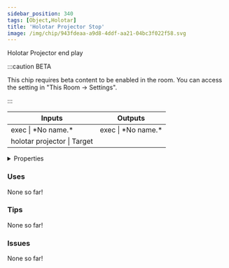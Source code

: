 ```yaml
---
sidebar_position: 340
tags: [Object,Holotar]
title: 'Holotar Projector Stop'
image: /img/chip/943fdeaa-a9d8-4ddf-aa21-04bc3f022f58.svg
---
```


Holotar Projector end play

:::caution BETA

This chip requires beta content to be enabled in the room. You can access the setting in "This Room -> Settings".

:::

<IChip uuid="943fdeaa-a9d8-4ddf-aa21-04bc3f022f58"/>

<table><thead><tr><th>Inputs</th><th>Outputs</th></tr></thead><tbody><tr><td>exec | *No name.*</td><td>exec | *No name.*</td></tr><tr><td>holotar projector | Target</td><td /></tr></tbody></table>

<details>
  <summary>Properties</summary>
  <div>
    <div>
    <table>
      <tbody>
        <tr>
          <td>Is beta required?</td>
          <td>Yes</td>
        </tr>
        <tr>
          <td>Is chip a trolling risk?</td>
          <td>No</td>
        </tr>
        <tr>
          <td>Is chip a role assignment risk?</td>
          <td>No</td>
        </tr>
        <tr>
          <td>Chip UUID</td>
          <td>943fdeaa-a9d8-4ddf-aa21-04bc3f022f58</td>
        </tr>
        <tr>
          <td>Room availability</td>
          <td>Available everywhere</td>
        </tr>
      </tbody>
    </table>
    </div>
  </div>
</details>

### Uses

None so far!

### Tips

None so far!

### Issues

None so far!